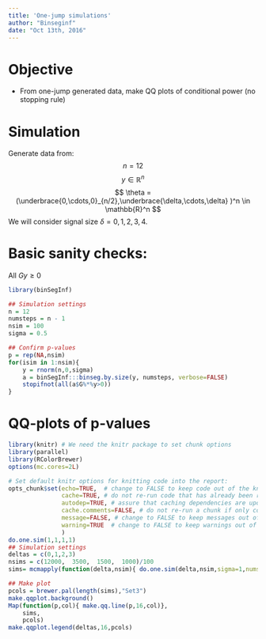 ```yaml
---
title: 'One-jump simulations'
author: "Binseginf"
date: "Oct 13th, 2016"
---
```



Objective
========================
- From one-jump generated data, make QQ plots of conditional power (no stopping rule)

Simulation
========================
Generate data from:
$$ n = 12 $$ 
$$ y \in \mathbb{R}^n $$
$$ \theta = (\underbrace{0,\cdots,0}_{n/2},\underbrace{\delta,\cdots,\delta}
   )^n \in \mathbb{R}^n $$
We will consider signal size $\delta = 0,1,2,3,4$.


Basic sanity checks:
=========================
All $Gy \ge 0$
```r
library(binSegInf)

## Simulation settings
n = 12
numsteps = n - 1
nsim = 100
sigma = 0.5

## Confirm p-values
p = rep(NA,nsim)
for(isim in 1:nsim){
    y = rnorm(n,0,sigma)
    a = binSegInf:::binseg.by.size(y, numsteps, verbose=FALSE)
    stopifnot(all(a$G%*%y>0))
}
```


QQ-plots of p-values
===
```r
library(knitr) # We need the knitr package to set chunk options
library(parallel)
library(RColorBrewer)
options(mc.cores=2L)

# Set default knitr options for knitting code into the report:
opts_chunk$set(echo=TRUE,  # change to FALSE to keep code out of the knitted document
               cache=TRUE, # do not re-run code that has already been run
               autodep=TRUE, # assure that caching dependencies are updated correctly
               cache.comments=FALSE, # do not re-run a chunk if only comments are changed
               message=FALSE, # change to FALSE to keep messages out of the knitted document
               warning=TRUE  # change to FALSE to keep warnings out of the knitted document
               )
do.one.sim(1,1,1,1)
## Simulation settings
deltas = c(0,1,2,3)
nsims = c(12000,  3500,  1500,  1000)/100
sims= mcmapply(function(delta,nsim){ do.one.sim(delta,nsim,sigma=1,numsteps=1)}, deltas, nsims)
```


```r
## Make plot
pcols = brewer.pal(length(sims),"Set3")
make.qqplot.background()
Map(function(p,col){ make.qq.line(p,16,col)},
    sims,
    pcols)
make.qqplot.legend(deltas,16,pcols)

```